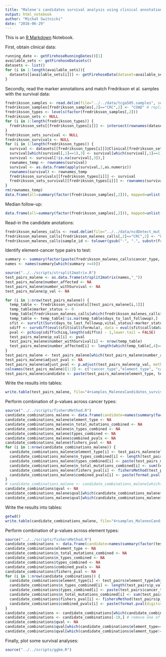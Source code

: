 ```yaml
---
title: "Malene's candidates survival analysis using clinical annotations from TCGA"
output: html_notebook
author: "Michał Switnicki"
date: "2016-06-29"
---
```

This is an [R Markdown](http://rmarkdown.rstudio.com) Notebook.

First, obtain clinical data:
```r
running_date <- getFirehoseRunningDates()[1]
available_sets <- getFirehoseDatasets()
datasets <- list()
for (i in 1:length(available_sets)){
  datasets[[available_sets[i]]] <- getFirehoseData(dataset=available_sets[i], runDate=running_date, forceDownload = TRUE, Clinic=TRUE)
}
```

Secondly, read the marker annotations and match Fredrikson et al. samples with the survival data:
```r
fredriksson_samples <- read.delim(file="../../data/tcga505.samples", sep="\t", col.names = c("sample_id", "cancer_type"), stringsAsFactors = F)
fredriksson_samples[fredriksson_samples[,2]=="CRC",2] <- "COAD" # replace CRC with updated TCGA symbol - COAD
fredriksson_types <- levels(factor(fredriksson_samples[,2]))
fredriksson_sets <- NULL
for (i in 1:length(fredriksson_types)) {
  fredriksson_sets[[fredriksson_types[i]]] <- intersect(rownames(datasets[[fredriksson_types[i]]]@Clinical), tolower(gsub("-", ".", substr(fredriksson_samples[fredriksson_samples[,2]==fredriksson_types[i],1],1,12))))
}
fredriksson_sets_survival <- NULL
fredriksson_survivals <- NULL
for (i in 1:length(fredriksson_types)) {
  survival <- datasets[[fredriksson_types[i]]]@Clinical[fredriksson_sets[[fredriksson_types[i]]],3:5]
  survival[which(survival[,1]==1),3] <- survival[which(survival[,1]==1),2]
  survival <- survival[!is.na(survival[,3]),]
  rownames_temp <- rownames(survival)
  survival <- as.data.frame(apply(survival,2,as.numeric))
  rownames(survival) <- rownames_temp
  fredriksson_survivals[[fredriksson_types[i]]] <- survival
  fredriksson_sets_survival[[fredriksson_types[i]]] <- rownames(survival[!is.na(survival[,3]),])
}
rm(rownames_temp)
data.frame(all=summary(factor(fredriksson_samples[,2])), mapped=unlist(lapply(fredriksson_sets, length)), with_survival_data=unlist(lapply(fredriksson_sets_survival, length)))
```
Median follow-up:
```r
data.frame(all=summary(factor(fredriksson_samples[,2])), mapped=unlist(lapply(fredriksson_sets, length)), with_survival_data=unlist(lapply(fredriksson_sets_survival, length)), median_follow_up=trunc(unlist(lapply(fredriksson_survivals, function(x) median(as.numeric(x[,3]))))))
```
Read-in the candidate anotations:
```r
fredriksson_malenes_calls <- read.delim(file="../../data/ncdDetect_mut_status.txt", sep="\t", col.names = c("sample_id", "cancer_type", "element_ID"), stringsAsFactors = F)
fredriksson_malenes_calls[fredriksson_malenes_calls[,2]=="CRC",2] <- "COAD" # replace CRC with updated TCGA symbol - COAD
fredriksson_malenes_calls$sample_id <- tolower(gsub("-", ".", substr(fredriksson_malenes_calls$sample_id, 1, 12)))
```
Identify element-cancer type pairs to test:
```r
summary <- summary(factor(paste(fredriksson_malenes_calls$cancer_type, fredriksson_malenes_calls$element_ID, sep="_")), maxsum=nrow(fredriksson_malenes_calls))
names <- names(summary[which(summary >=4)])
```
```r
source("../../scripts/strsplit2matrix.R")
test_pairs_malene <- as.data.frame(strsplit2matrix(names,"_"))
test_pairs_malene$number_affected <- NA
test_pairs_malene$number_withSurvival <- NA
test_pairs_malene$p_val <- NA
```

```r
for (i in 1:nrow(test_pairs_malene)) {
  temp_table <- fredriksson_survivals[[test_pairs_malene[i,1]]]
  temp_table$marker_status <- 0
  temp_table[fredriksson_malenes_calls[which(fredriksson_malenes_calls$cancer_type==test_pairs_malene[i,1] & fredriksson_malenes_calls$element_ID==paste(test_pairs_malene[i,2:3], collapse="_")),1],"marker_status"] <- 1
  temp_table <- temp_table[!is.na(temp_table$days_to_last_followup),]
  sfit <- survfit(Surv(days_to_last_followup,vital_status)~marker_status, data=temp_table)
  sdiff <- survdiff(eval(sfit$call$formula), data = eval(sfit$call$data))
  pval <- pchisq(sdiff$chisq,length(sdiff$n) - 1,lower.tail = FALSE)
  test_pairs_malene$p_val[i] <- pval
  test_pairs_malene$number_withSurvival[i] <- nrow(temp_table)
  test_pairs_malene$number_affected[i] <- length(which(temp_table[,4]==1))
}
test_pairs_malene <- test_pairs_malene[which(test_pairs_malene$number_affected>=4),]
test_pairs_malene$adjust_pval <- NA
test_pairs_malene$adjust_pval <- p.adjust(test_pairs_malene$p_val, method="BH")
colnames(test_pairs_malene)[1:3] <- c("cancer_type","element_type", "candidate")
test_pairs_malene$candidate <- paste(test_pairs_malene$element_type, test_pairs_malene$candidate, sep="_")
```
Write the results into tables:
```r
write.table(test_pairs_malene, file="4+samples_MalenesCandidates_survival.tab", sep="\t", quote=FALSE)
```
Perform combination of p-values across cancer types:
```r
source("../../scripts/fishersMethod.R")
candidate_combinations_malene <- data.frame(candidate=names(summary(factor(test_pairs_malene$candidate), maxsum=nrow(test_pairs_malene))))
candidate_combinations_malene$element_type <- NA
candidate_combinations_malene$n_total_mutations_combined <- NA
candidate_combinations_malene$n_types_combined <- NA
candidate_combinations_malene$types_combined <- NA
candidate_combinations_malene$combined_pvals <- NA
candidate_combinations_malene$fishers_pval <- NA
for (i in 1:nrow(candidate_combinations_malene)) {
  candidate_combinations_malene$element_type[i] <- test_pairs_malene$element_type[which(test_pairs_malene$candidate==candidate_combinations_malene$candidate[i])[1]]
  candidate_combinations_malene$n_types_combined[i] <- length(test_pairs_malene$p_val[which(test_pairs_malene$candidate==candidate_combinations_malene$candidate[i])])
  candidate_combinations_malene$types_combined[i] <- paste(test_pairs_malene$cancer_type[which(test_pairs_malene$candidate==candidate_combinations_malene$candidate[i])],collapse=";")
  candidate_combinations_malene$n_total_mutations_combined[i] <- sum(test_pairs_malene$number_affected[which(test_pairs_malene$candidate==candidate_combinations_malene$candidate[i])])
  candidate_combinations_malene$fishers_pval[i] <- fishersMethod(test_pairs_malene$p_val[which(test_pairs_malene$candidate==candidate_combinations_malene$candidate[i])])
  candidate_combinations_malene$combined_pvals[i] <- paste(format.pval(digits=3,test_pairs_malene$p_val[which(test_pairs_malene$candidate==candidate_combinations_malene$candidate[i])]), collapse=";")
}
# candidate_combinations_malene <- candidate_combinations_malene[which(candidate_combinations_malene$n_types_combined>1),] # optional - remove candidates that were not combined across cancer types
candidate_combinations$qval <- NA
candidate_combinations_malene$qval[which(candidate_combinations_malene$element_type=="cds")] <- p.adjust(candidate_combinations_malene$fishers_pval[which(candidate_combinations_malene$element_type=="cds")], method="BH")
candidate_combinations_malene$qval[which(candidate_combinations_malene$element_type!="cds")] <- p.adjust(candidate_combinations_malene$fishers_pval[which(candidate_combinations_malene$element_type!="cds")], method="BH")
```
Write the results into tables:
```r
getwd()
write.table(candidate_combinations_malene, file="4+samples_MalenesCandidates_survival_acrossTypesCombinations.tab", sep="\t", quote=FALSE)
```
Perform combination of p-values across element types:
```r
source("../../scripts/fishersMethod.R")
candidate_combinations <- data.frame(candidate=names(summary(factor(test_pairs$candidate))))
candidate_combinations$element_type <- NA
candidate_combinations$n_total_mutations_combined <- NA
candidate_combinations$n_types_combined <- NA
candidate_combinations$types_combined <- NA
candidate_combinations$combined_pvals <- NA
candidate_combinations$fishers_pval <- NA
for (i in 1:nrow(candidate_combinations)) {
  candidate_combinations$element_type[i] <- test_pairs$element_type[which(test_pairs$candidate==candidate_combinations$candidate[i])[1]]
  candidate_combinations$n_types_combined[i] <- length(test_pairs$p_val[which(test_pairs$candidate==candidate_combinations$candidate[i])])
  candidate_combinations$types_combined[i] <- paste(test_pairs$cancer_type[which(test_pairs$candidate==candidate_combinations$candidate[i])],collapse=";")
  candidate_combinations$n_total_mutations_combined[i] <- sum(test_pairs$number_affected[which(test_pairs$candidate==candidate_combinations$candidate[i])])
  candidate_combinations$fishers_pval[i] <- fishersMethod(test_pairs$p_val[which(test_pairs$candidate==candidate_combinations$candidate[i])])
  candidate_combinations$combined_pvals[i] <- paste(format.pval(digits=3,test_pairs$p_val[which(test_pairs$candidate==candidate_combinations$candidate[i])]), collapse=";")
}
candidate_combinations <- candidate_combinations[which(candidate_combinations$n_types_combined>1),]
candidate_combinations <- candidate_combinations[-10,] # remove one of TERT elements manually for now
candidate_combinations$qval <- NA
candidate_combinations$qval[which(candidate_combinations$element_type=="cds")] <- p.adjust(candidate_combinations$fishers_pval[which(candidate_combinations$element_type=="cds")], method="BH")
candidate_combinations$qval[which(candidate_combinations$element_type!="cds")] <- p.adjust(candidate_combinations$fishers_pval[which(candidate_combinations$element_type!="cds")], method="BH")

```

Finally, plot some survival analyses:
```r
source("../../scripts/ggkm.R")

```
